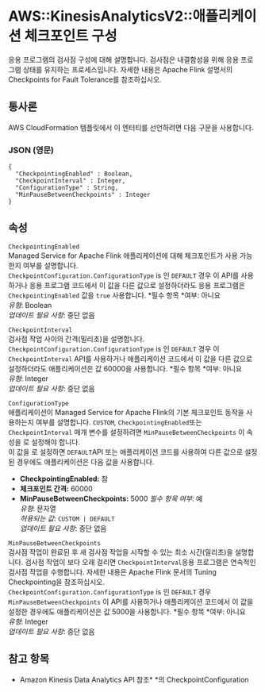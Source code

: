 # AWS::KinesisAnalyticsV2::애플리케이션 체크포인트 구성

응용 프로그램의 검사점 구성에 대해 설명합니다. 검사점은 내결함성을 위해 응용 프로그램 상태를 유지하는 프로세스입니다. 자세한 내용은 Apache Flink 설명서의 Checkpoints for Fault Tolerance를 참조하십시오.

## 통사론

AWS CloudFormation 템플릿에서 이 엔터티를 선언하려면 다음 구문을 사용합니다.

### JSON (영문)

```
{
  "CheckpointingEnabled" : Boolean,
  "CheckpointInterval" : Integer,
  "ConfigurationType" : String,
  "MinPauseBetweenCheckpoints" : Integer
}
```

## 속성

`CheckpointingEnabled`  
Managed Service for Apache Flink 애플리케이션에 대해 체크포인트가 사용 가능한지 여부를 설명합니다.  
`CheckpointConfiguration.ConfigurationType` is 인 `DEFAULT` 경우 이 API를 사용하거나 응용 프로그램 코드에서 이 값을 다른 값으로 설정하더라도 응용 프로그램은 `CheckpointingEnabled` 값을 `true` 사용합니다.
*필수 항목 *여부: 아니요  
_유형_: Boolean  
_업데이트 필요 사항_: 중단 없음

`CheckpointInterval`  
검사점 작업 사이의 간격(밀리초)을 설명합니다.  
`CheckpointConfiguration.ConfigurationType` is 인 `DEFAULT` 경우 이 `CheckpointInterval` API를 사용하거나 애플리케이션 코드에서 이 값을 다른 값으로 설정하더라도 애플리케이션은 값 60000을 사용합니다.
*필수 항목 *여부: 아니요  
_유형_: Integer  
_업데이트 필요 사항_: 중단 없음

`ConfigurationType`  
애플리케이션이 Managed Service for Apache Flink의 기본 체크포인트 동작을 사용하는지 여부를 설명합니다. `CUSTOM`, `CheckpointingEnabled`또는 `CheckpointInterval` 매개 변수를 설정하려면 `MinPauseBetweenCheckpoints` 이 속성을 로 설정해야 합니다.  
이 값을 로 설정하면 `DEFAULT`API 또는 애플리케이션 코드를 사용하여 다른 값으로 설정된 경우에도 애플리케이션은 다음 값을 사용합니다.

- **CheckpointingEnabled:** 참
- **체크포인트 간격:** 60000
- **MinPauseBetweenCheckpoints:** 5000
  _필수 항목 여부_: 예  
  _유형_: 문자열  
  _허용되는 값_: `CUSTOM | DEFAULT`  
  _업데이트 필요 사항_: 중단 없음

`MinPauseBetweenCheckpoints`  
검사점 작업이 완료된 후 새 검사점 작업을 시작할 수 있는 최소 시간(밀리초)을 설명합니다. 검사점 작업이 보다 오래 걸리면 `CheckpointInterval`응용 프로그램은 연속적인 검사점 작업을 수행합니다. 자세한 내용은 Apache Flink 문서의 Tuning Checkpointing을 참조하십시오.  
`CheckpointConfiguration.ConfigurationType` is 인 `DEFAULT` 경우 `MinPauseBetweenCheckpoints` 이 API를 사용하거나 애플리케이션 코드에서 이 값을 설정한 경우에도 애플리케이션은 값 5000을 사용합니다.
*필수 항목 *여부: 아니요  
_유형_: Integer  
_업데이트 필요 사항_: 중단 없음

## 참고 항목

- Amazon Kinesis Data Analytics API 참조\* \*의 CheckpointConfiguration
